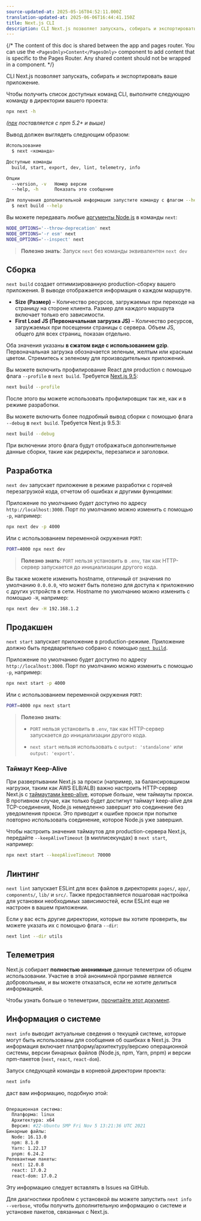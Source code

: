 ```yaml
---
source-updated-at: 2025-05-16T04:52:11.000Z
translation-updated-at: 2025-06-06T16:44:41.150Z
title: Next.js CLI
description: CLI Next.js позволяет запускать, собирать и экспортировать ваше приложение. Узнайте больше о его возможностях.
---
```


{/* The content of this doc is shared between the app and pages router. You can use the `<PagesOnly>Content</PagesOnly>` component to add content that is specific to the Pages Router. Any shared content should not be wrapped in a component. */}

CLI Next.js позволяет запускать, собирать и экспортировать ваше приложение.

Чтобы получить список доступных команд CLI, выполните следующую команду в директории вашего проекта:

```bash filename="Терминал"
npx next -h
```

_([npx](https://medium.com/@maybekatz/introducing-npx-an-npm-package-runner-55f7d4bd282b) поставляется с npm 5.2+ и выше)_

Вывод должен выглядеть следующим образом:

```bash filename="Терминал"
Использование
  $ next <команда>

Доступные команды
  build, start, export, dev, lint, telemetry, info

Опции
  --version, -v   Номер версии
  --help, -h      Показать это сообщение

Для получения дополнительной информации запустите команду с флагом --help
  $ next build --help
```

Вы можете передавать любые [аргументы Node.js](https://nodejs.org/api/cli.html#cli_node_options_options) в команды `next`:

```bash filename="Терминал"
NODE_OPTIONS='--throw-deprecation' next
NODE_OPTIONS='-r esm' next
NODE_OPTIONS='--inspect' next
```

> **Полезно знать**: Запуск `next` без команды эквивалентен `next dev`

## Сборка

`next build` создает оптимизированную production-сборку вашего приложения. В выводе отображается информация о каждом маршруте.

- **Size (Размер)** – Количество ресурсов, загружаемых при переходе на страницу на стороне клиента. Размер для каждого маршрута включает только его зависимости.
- **First Load JS (Первоначальная загрузка JS)** – Количество ресурсов, загружаемых при посещении страницы с сервера. Объем JS, общего для всех страниц, показан отдельно.

Оба значения указаны **в сжатом виде с использованием gzip**. Первоначальная загрузка обозначается зеленым, желтым или красным цветом. Стремитесь к зеленому для производительных приложений.

Вы можете включить профилирование React для production с помощью флага `--profile` в `next build`. Требуется [Next.js 9.5](https://nextjs.org/blog/next-9-5):

```bash filename="Терминал"
next build --profile
```

После этого вы можете использовать профилировщик так же, как и в режиме разработки.

Вы можете включить более подробный вывод сборки с помощью флага `--debug` в `next build`. Требуется Next.js 9.5.3:

```bash filename="Терминал"
next build --debug
```

При включении этого флага будут отображаться дополнительные данные сборки, такие как редиректы, перезаписи и заголовки.

## Разработка

`next dev` запускает приложение в режиме разработки с горячей перезагрузкой кода, отчетом об ошибках и другими функциями:

Приложение по умолчанию будет доступно по адресу `http://localhost:3000`. Порт по умолчанию можно изменить с помощью `-p`, например:

```bash filename="Терминал"
npx next dev -p 4000
```

Или с использованием переменной окружения `PORT`:

```bash filename="Терминал"
PORT=4000 npx next dev
```

> **Полезно знать**: `PORT` нельзя установить в `.env`, так как HTTP-сервер запускается до инициализации другого кода.

Вы также можете изменить hostname, отличный от значения по умолчанию `0.0.0.0`, что может быть полезно для доступа к приложению с других устройств в сети. Hostname по умолчанию можно изменить с помощью `-H`, например:

```bash filename="Терминал"
npx next dev -H 192.168.1.2
```

## Продакшен

`next start` запускает приложение в production-режиме. Приложение должно быть предварительно собрано с помощью [`next build`](#build).

Приложение по умолчанию будет доступно по адресу `http://localhost:3000`. Порт по умолчанию можно изменить с помощью `-p`, например:

```bash filename="Терминал"
npx next start -p 4000
```

Или с использованием переменной окружения `PORT`:

```bash filename="Терминал"
PORT=4000 npx next start
```

> **Полезно знать**:
>
> - `PORT` нельзя установить в `.env`, так как HTTP-сервер запускается до инициализации другого кода.
>
> - `next start` нельзя использовать с `output: 'standalone'` или `output: 'export'`.

### Таймаут Keep-Alive

При развертывании Next.js за прокси (например, за балансировщиком нагрузки, таким как AWS ELB/ALB) важно настроить HTTP-сервер Next.js с [таймаутами keep-alive](https://nodejs.org/api/http.html#http_server_keepalivetimeout), которые _больше_, чем таймауты прокси. В противном случае, как только будет достигнут таймаут keep-alive для TCP-соединения, Node.js немедленно завершит это соединение без уведомления прокси. Это приводит к ошибке прокси при попытке повторно использовать соединение, которое Node.js уже завершил.

Чтобы настроить значения таймаутов для production-сервера Next.js, передайте `--keepAliveTimeout` (в миллисекундах) в `next start`, например:

```bash filename="Терминал"
npx next start --keepAliveTimeout 70000
```

## Линтинг

`next lint` запускает ESLint для всех файлов в директориях `pages/`, `app/`, `components/`, `lib/` и `src/`. Также предоставляется пошаговая настройка для установки необходимых зависимостей, если ESLint еще не настроен в вашем приложении.

Если у вас есть другие директории, которые вы хотите проверить, вы можете указать их с помощью флага `--dir`:

```bash filename="Терминал"
next lint --dir utils
```

## Телеметрия

Next.js собирает **полностью анонимные** данные телеметрии об общем использовании. Участие в этой анонимной программе является добровольным, и вы можете отказаться, если не хотите делиться информацией.

Чтобы узнать больше о телеметрии, [прочитайте этот документ](https://nextjs.org/telemetry/).

## Информация о системе

`next info` выводит актуальные сведения о текущей системе, которые могут быть использованы для сообщения об ошибках в Next.js. Эта информация включает платформу/архитектуру/версию операционной системы, версии бинарных файлов (Node.js, npm, Yarn, pnpm) и версии npm-пакетов (`next`, `react`, `react-dom`).

Запуск следующей команды в корневой директории проекта:

```bash filename="Терминал"
next info
```

даст вам информацию, подобную этой:

```bash filename="Терминал"

Операционная система:
  Платформа: linux
  Архитектура: x64
  Версия: #22-Ubuntu SMP Fri Nov 5 13:21:36 UTC 2021
Бинарные файлы:
  Node: 16.13.0
  npm: 8.1.0
  Yarn: 1.22.17
  pnpm: 6.24.2
Релевантные пакеты:
  next: 12.0.8
  react: 17.0.2
  react-dom: 17.0.2

```

Эту информацию следует вставлять в Issues на GitHub.

Для диагностики проблем с установкой вы можете запустить `next info --verbose`, чтобы получить дополнительную информацию о системе и установке пакетов, связанных с Next.js.